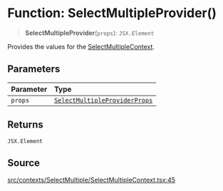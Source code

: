 # Function: SelectMultipleProvider()

> **SelectMultipleProvider**(`props`): `JSX.Element`

Provides the values for the [SelectMultipleContext](/api/latest/variables/SelectMultipleContext.mdx).

## Parameters

| Parameter | Type |
| :------ | :------ |
| `props` | [`SelectMultipleProviderProps`](/api/latest/type-aliases/SelectMultipleProviderProps.mdx) |

## Returns

`JSX.Element`

## Source

[src/contexts/SelectMultiple/SelectMultipleContext.tsx:45](https://github.com/gpbl/react-day-picker/blob/56bfb649e/src/contexts/SelectMultiple/SelectMultipleContext.tsx#L45)
